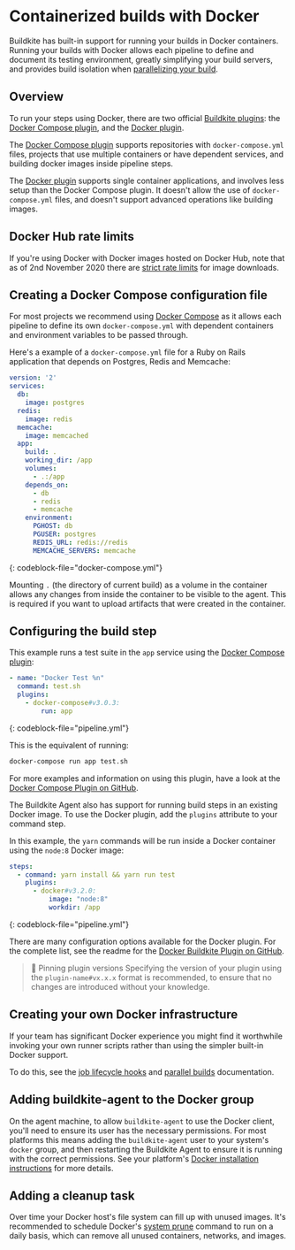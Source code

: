 # Containerized builds with Docker

Buildkite has built-in support for running your builds in Docker containers. Running your builds with Docker allows each pipeline to define and document its testing environment, greatly simplifying your build servers, and provides build isolation when [parallelizing your build](parallel-builds).


## Overview

To run your steps using Docker, there are two official [Buildkite plugins](/docs/plugins): the [Docker Compose plugin](https://github.com/buildkite-plugins/docker-compose-buildkite-plugin), and the [Docker plugin](https://github.com/buildkite-plugins/docker-buildkite-plugin).

The [Docker Compose plugin](https://github.com/buildkite-plugins/docker-compose-buildkite-plugin) supports repositories with `docker-compose.yml` files, projects that use multiple containers or have dependent services, and building docker images inside pipeline steps.

The [Docker plugin](https://github.com/buildkite-plugins/docker-buildkite-plugin) supports single container applications, and involves less setup than the Docker Compose plugin. It doesn't allow the use of `docker-compose.yml` files, and doesn't support advanced operations like building images.

## Docker Hub rate limits

If you're using Docker with Docker images hosted on Docker Hub, note that as of 2nd November 2020 there are [strict rate limits](/docs/integrations/docker-hub) for image downloads.


## Creating a Docker Compose configuration file

For most projects we recommend using [Docker Compose](https://docs.docker.com/compose/) as it allows each pipeline to define its own `docker-compose.yml` with dependent containers and environment variables to be passed through.

Here's a example of a `docker-compose.yml` file for a Ruby on Rails application that depends on Postgres, Redis and Memcache:

```yml
version: '2'
services:
  db:
    image: postgres
  redis:
    image: redis
  memcache:
    image: memcached
  app:
    build: .
    working_dir: /app
    volumes:
      - .:/app
    depends_on:
      - db
      - redis
      - memcache
    environment:
      PGHOST: db
      PGUSER: postgres
      REDIS_URL: redis://redis
      MEMCACHE_SERVERS: memcache
```
{: codeblock-file="docker-compose.yml"}


Mounting `.` (the directory of current build) as a volume in the container allows any changes from inside the container to be visible to the agent. This is required if you want to upload artifacts that were created in the container.

## Configuring the build step

This example runs a test suite in the `app` service using the [Docker Compose plugin](https://github.com/buildkite-plugins/docker-compose-buildkite-plugin):

```yml
- name: "Docker Test %n"
  command: test.sh
  plugins:
    - docker-compose#v3.0.3:
        run: app
```
{: codeblock-file="pipeline.yml"}


This is the equivalent of running:

```bash
docker-compose run app test.sh
```

For more examples and information on using this plugin, have a look at the [Docker Compose Plugin on GitHub](https://github.com/buildkite-plugins/docker-compose-buildkite-plugin).

The Buildkite Agent also has support for running build steps in an existing Docker image. To use the Docker plugin, add the `plugins` attribute to your command step.

In this example, the `yarn` commands will be run inside a Docker container using the `node:8` Docker image:

```yml
steps:
  - command: yarn install && yarn run test
    plugins:
      - docker#v3.2.0:
          image: "node:8"
          workdir: /app
```
{: codeblock-file="pipeline.yml"}

There are many configuration options available for the Docker plugin. For the complete list, see the readme for the [Docker Buildkite Plugin on GitHub](https://github.com/buildkite-plugins/docker-buildkite-plugin).

>📘 Pinning plugin versions
> Specifying the version of your plugin using the <code>plugin-name#vx.x.x</code> format is recommended, to ensure that no changes are introduced without your knowledge.

## Creating your own Docker infrastructure

If your team has significant Docker experience you might find it worthwhile invoking your own runner scripts rather than using the simpler built-in Docker support.

To do this, see the [job lifecycle hooks](/docs/agent/v3/hooks#job-lifecycle-hooks)
and [parallel builds](parallel-builds) documentation.

## Adding buildkite-agent to the Docker group

On the agent machine, to allow `buildkite-agent` to use the Docker client, you'll need to ensure its user has the necessary permissions. For most platforms this means adding the `buildkite-agent` user to your system's `docker` group, and then restarting the Buildkite Agent to ensure it is running with the correct permissions. See your platform's [Docker installation instructions](https://docs.docker.com/installation/) for more details.

## Adding a cleanup task

Over time your Docker host's file system can fill up with unused images. It's recommended to schedule Docker's [system prune](https://docs.docker.com/engine/reference/commandline/system_prune) command to run on a daily basis, which can remove all unused containers, networks, and images.
